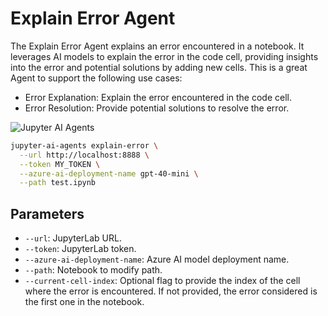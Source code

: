 # Explain Error Agent

The Explain Error Agent explains an error encountered in a notebook. It leverages AI models to explain the error in the code cell, providing insights into the error and potential solutions by adding new cells. This is a great Agent to support the following use cases:

- Error Explanation: Explain the error encountered in the code cell.
- Error Resolution: Provide potential solutions to resolve the error.

![Jupyter AI Agents](https://assets.datalayer.tech/jupyter-ai-agents/ai-agents-explainerror-demo-terminal.gif)

```bash
jupyter-ai-agents explain-error \
  --url http://localhost:8888 \
  --token MY_TOKEN \
  --azure-ai-deployment-name gpt-40-mini \
  --path test.ipynb
```

## Parameters

- `--url`: JupyterLab URL.
- `--token`: JupyterLab token.
- `--azure-ai-deployment-name`: Azure AI model deployment name.
- `--path`: Notebook to modify path.
- `--current-cell-index`: Optional flag to provide the index of the cell where the error is encountered. If not provided, the error considered is the first one in the notebook.
